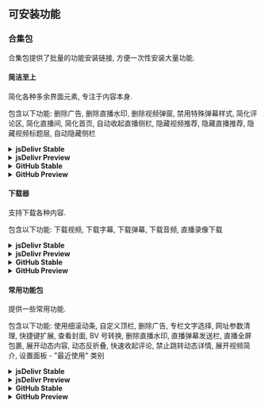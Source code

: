 
## 可安装功能

### 合集包

合集包提供了批量的功能安装链接, 方便一次性安装大量功能.

#### 简洁至上

简化各种多余界面元素, 专注于内容本身.

包含以下功能:
删除广告, 删除直播水印, 删除视频弹窗, 禁用特殊弹幕样式, 简化评论区, 简化直播间, 简化首页, 自动收起直播侧栏, 隐藏视频推荐, 隐藏直播推荐, 隐藏视频标题层, 自动隐藏侧栏

<details>
<summary><strong>jsDelivr Stable</strong></summary>

```
https://cdn.jsdelivr.net/gh/the1812/Bilibili-Evolved@v2/registry/dist/components/utils/remove-promotions.js
https://cdn.jsdelivr.net/gh/the1812/Bilibili-Evolved@v2/registry/dist/components/live/remove-watermark.js
https://cdn.jsdelivr.net/gh/the1812/Bilibili-Evolved@v2/registry/dist/components/video/player/remove-popup.js
https://cdn.jsdelivr.net/gh/the1812/Bilibili-Evolved@v2/registry/dist/components/style/special-danmaku.js
https://cdn.jsdelivr.net/gh/the1812/Bilibili-Evolved@v2/registry/dist/components/style/simplify/comments.js
https://cdn.jsdelivr.net/gh/the1812/Bilibili-Evolved@v2/registry/dist/components/style/simplify/live.js
https://cdn.jsdelivr.net/gh/the1812/Bilibili-Evolved@v2/registry/dist/components/style/simplify/home.js
https://cdn.jsdelivr.net/gh/the1812/Bilibili-Evolved@v2/registry/dist/components/live/side-bar.js
https://cdn.jsdelivr.net/gh/the1812/Bilibili-Evolved@v2/registry/dist/components/style/hide/video/related-videos.js
https://cdn.jsdelivr.net/gh/the1812/Bilibili-Evolved@v2/registry/dist/components/style/hide/video/recommended-live.js
https://cdn.jsdelivr.net/gh/the1812/Bilibili-Evolved@v2/registry/dist/components/style/hide/video/top-mask.js
https://cdn.jsdelivr.net/gh/the1812/Bilibili-Evolved@v2/registry/dist/components/style/auto-hide-sidebar.js
```

</details>
<details>
<summary><strong>jsDelivr Preview</strong></summary>

```
https://cdn.jsdelivr.net/gh/the1812/Bilibili-Evolved@preview/registry/dist/components/utils/remove-promotions.js
https://cdn.jsdelivr.net/gh/the1812/Bilibili-Evolved@preview/registry/dist/components/live/remove-watermark.js
https://cdn.jsdelivr.net/gh/the1812/Bilibili-Evolved@preview/registry/dist/components/video/player/remove-popup.js
https://cdn.jsdelivr.net/gh/the1812/Bilibili-Evolved@preview/registry/dist/components/style/special-danmaku.js
https://cdn.jsdelivr.net/gh/the1812/Bilibili-Evolved@preview/registry/dist/components/style/simplify/comments.js
https://cdn.jsdelivr.net/gh/the1812/Bilibili-Evolved@preview/registry/dist/components/style/simplify/live.js
https://cdn.jsdelivr.net/gh/the1812/Bilibili-Evolved@preview/registry/dist/components/style/simplify/home.js
https://cdn.jsdelivr.net/gh/the1812/Bilibili-Evolved@preview/registry/dist/components/live/side-bar.js
https://cdn.jsdelivr.net/gh/the1812/Bilibili-Evolved@preview/registry/dist/components/style/hide/video/related-videos.js
https://cdn.jsdelivr.net/gh/the1812/Bilibili-Evolved@preview/registry/dist/components/style/hide/video/recommended-live.js
https://cdn.jsdelivr.net/gh/the1812/Bilibili-Evolved@preview/registry/dist/components/style/hide/video/top-mask.js
https://cdn.jsdelivr.net/gh/the1812/Bilibili-Evolved@preview/registry/dist/components/style/auto-hide-sidebar.js
```

</details>
<details>
<summary><strong>GitHub Stable</strong></summary>

```
https://raw.githubusercontent.com/the1812/Bilibili-Evolved/v2/registry/dist/components/utils/remove-promotions.js
https://raw.githubusercontent.com/the1812/Bilibili-Evolved/v2/registry/dist/components/live/remove-watermark.js
https://raw.githubusercontent.com/the1812/Bilibili-Evolved/v2/registry/dist/components/video/player/remove-popup.js
https://raw.githubusercontent.com/the1812/Bilibili-Evolved/v2/registry/dist/components/style/special-danmaku.js
https://raw.githubusercontent.com/the1812/Bilibili-Evolved/v2/registry/dist/components/style/simplify/comments.js
https://raw.githubusercontent.com/the1812/Bilibili-Evolved/v2/registry/dist/components/style/simplify/live.js
https://raw.githubusercontent.com/the1812/Bilibili-Evolved/v2/registry/dist/components/style/simplify/home.js
https://raw.githubusercontent.com/the1812/Bilibili-Evolved/v2/registry/dist/components/live/side-bar.js
https://raw.githubusercontent.com/the1812/Bilibili-Evolved/v2/registry/dist/components/style/hide/video/related-videos.js
https://raw.githubusercontent.com/the1812/Bilibili-Evolved/v2/registry/dist/components/style/hide/video/recommended-live.js
https://raw.githubusercontent.com/the1812/Bilibili-Evolved/v2/registry/dist/components/style/hide/video/top-mask.js
https://raw.githubusercontent.com/the1812/Bilibili-Evolved/v2/registry/dist/components/style/auto-hide-sidebar.js
```

</details>
<details>
<summary><strong>GitHub Preview</strong></summary>

```
https://raw.githubusercontent.com/the1812/Bilibili-Evolved/preview/registry/dist/components/utils/remove-promotions.js
https://raw.githubusercontent.com/the1812/Bilibili-Evolved/preview/registry/dist/components/live/remove-watermark.js
https://raw.githubusercontent.com/the1812/Bilibili-Evolved/preview/registry/dist/components/video/player/remove-popup.js
https://raw.githubusercontent.com/the1812/Bilibili-Evolved/preview/registry/dist/components/style/special-danmaku.js
https://raw.githubusercontent.com/the1812/Bilibili-Evolved/preview/registry/dist/components/style/simplify/comments.js
https://raw.githubusercontent.com/the1812/Bilibili-Evolved/preview/registry/dist/components/style/simplify/live.js
https://raw.githubusercontent.com/the1812/Bilibili-Evolved/preview/registry/dist/components/style/simplify/home.js
https://raw.githubusercontent.com/the1812/Bilibili-Evolved/preview/registry/dist/components/live/side-bar.js
https://raw.githubusercontent.com/the1812/Bilibili-Evolved/preview/registry/dist/components/style/hide/video/related-videos.js
https://raw.githubusercontent.com/the1812/Bilibili-Evolved/preview/registry/dist/components/style/hide/video/recommended-live.js
https://raw.githubusercontent.com/the1812/Bilibili-Evolved/preview/registry/dist/components/style/hide/video/top-mask.js
https://raw.githubusercontent.com/the1812/Bilibili-Evolved/preview/registry/dist/components/style/auto-hide-sidebar.js
```

</details>

#### 下载器

支持下载各种内容.

包含以下功能:
下载视频, 下载字幕, 下载弹幕, 下载音频, 直播录像下载

<details>
<summary><strong>jsDelivr Stable</strong></summary>

```
https://cdn.jsdelivr.net/gh/the1812/Bilibili-Evolved@v2/registry/dist/components/video/download.js
https://cdn.jsdelivr.net/gh/the1812/Bilibili-Evolved@v2/registry/dist/components/video/subtitle/download.js
https://cdn.jsdelivr.net/gh/the1812/Bilibili-Evolved@v2/registry/dist/components/video/danmaku/download.js
https://cdn.jsdelivr.net/gh/the1812/Bilibili-Evolved@v2/registry/dist/components/utils/download-audio.js
https://cdn.jsdelivr.net/gh/the1812/Bilibili-Evolved@v2/registry/dist/components/live/download-records.js
```

</details>
<details>
<summary><strong>jsDelivr Preview</strong></summary>

```
https://cdn.jsdelivr.net/gh/the1812/Bilibili-Evolved@preview/registry/dist/components/video/download.js
https://cdn.jsdelivr.net/gh/the1812/Bilibili-Evolved@preview/registry/dist/components/video/subtitle/download.js
https://cdn.jsdelivr.net/gh/the1812/Bilibili-Evolved@preview/registry/dist/components/video/danmaku/download.js
https://cdn.jsdelivr.net/gh/the1812/Bilibili-Evolved@preview/registry/dist/components/utils/download-audio.js
https://cdn.jsdelivr.net/gh/the1812/Bilibili-Evolved@preview/registry/dist/components/live/download-records.js
```

</details>
<details>
<summary><strong>GitHub Stable</strong></summary>

```
https://raw.githubusercontent.com/the1812/Bilibili-Evolved/v2/registry/dist/components/video/download.js
https://raw.githubusercontent.com/the1812/Bilibili-Evolved/v2/registry/dist/components/video/subtitle/download.js
https://raw.githubusercontent.com/the1812/Bilibili-Evolved/v2/registry/dist/components/video/danmaku/download.js
https://raw.githubusercontent.com/the1812/Bilibili-Evolved/v2/registry/dist/components/utils/download-audio.js
https://raw.githubusercontent.com/the1812/Bilibili-Evolved/v2/registry/dist/components/live/download-records.js
```

</details>
<details>
<summary><strong>GitHub Preview</strong></summary>

```
https://raw.githubusercontent.com/the1812/Bilibili-Evolved/preview/registry/dist/components/video/download.js
https://raw.githubusercontent.com/the1812/Bilibili-Evolved/preview/registry/dist/components/video/subtitle/download.js
https://raw.githubusercontent.com/the1812/Bilibili-Evolved/preview/registry/dist/components/video/danmaku/download.js
https://raw.githubusercontent.com/the1812/Bilibili-Evolved/preview/registry/dist/components/utils/download-audio.js
https://raw.githubusercontent.com/the1812/Bilibili-Evolved/preview/registry/dist/components/live/download-records.js
```

</details>

#### 常用功能包

提供一些常用功能.

包含以下功能:
使用细滚动条, 自定义顶栏, 删除广告, 专栏文字选择, 网址参数清理, 快捷键扩展, 查看封面, BV 号转换, 删除直播水印, 直播弹幕发送栏, 直播全屏包裹, 展开动态内容, 动态反折叠, 快速收起评论, 禁止跳转动态详情, 展开视频简介, 设置面板 - "最近使用" 类别

<details>
<summary><strong>jsDelivr Stable</strong></summary>

```
https://cdn.jsdelivr.net/gh/the1812/Bilibili-Evolved@v2/registry/dist/components/style/scrollbar.js
https://cdn.jsdelivr.net/gh/the1812/Bilibili-Evolved@v2/registry/dist/components/style/custom-navbar.js
https://cdn.jsdelivr.net/gh/the1812/Bilibili-Evolved@v2/registry/dist/components/utils/remove-promotions.js
https://cdn.jsdelivr.net/gh/the1812/Bilibili-Evolved@v2/registry/dist/components/utils/column-unlock.js
https://cdn.jsdelivr.net/gh/the1812/Bilibili-Evolved@v2/registry/dist/components/utils/url-params-clean.js
https://cdn.jsdelivr.net/gh/the1812/Bilibili-Evolved@v2/registry/dist/components/utils/keymap.js
https://cdn.jsdelivr.net/gh/the1812/Bilibili-Evolved@v2/registry/dist/components/utils/view-cover.js
https://cdn.jsdelivr.net/gh/the1812/Bilibili-Evolved@v2/registry/dist/components/video/bvid-convert.js
https://cdn.jsdelivr.net/gh/the1812/Bilibili-Evolved@v2/registry/dist/components/live/remove-watermark.js
https://cdn.jsdelivr.net/gh/the1812/Bilibili-Evolved@v2/registry/dist/components/live/danmaku-sendbar.js
https://cdn.jsdelivr.net/gh/the1812/Bilibili-Evolved@v2/registry/dist/components/live/gift-box.js
https://cdn.jsdelivr.net/gh/the1812/Bilibili-Evolved@v2/registry/dist/components/feeds/full-content.js
https://cdn.jsdelivr.net/gh/the1812/Bilibili-Evolved@v2/registry/dist/components/feeds/unfold.js
https://cdn.jsdelivr.net/gh/the1812/Bilibili-Evolved@v2/registry/dist/components/feeds/fold-comments.js
https://cdn.jsdelivr.net/gh/the1812/Bilibili-Evolved@v2/registry/dist/components/feeds/disable-details.js
https://cdn.jsdelivr.net/gh/the1812/Bilibili-Evolved@v2/registry/dist/components/video/full-description.js
https://cdn.jsdelivr.net/gh/the1812/Bilibili-Evolved@v2/registry/dist/plugins/settings-panel/recent-components.js
```

</details>
<details>
<summary><strong>jsDelivr Preview</strong></summary>

```
https://cdn.jsdelivr.net/gh/the1812/Bilibili-Evolved@preview/registry/dist/components/style/scrollbar.js
https://cdn.jsdelivr.net/gh/the1812/Bilibili-Evolved@preview/registry/dist/components/style/custom-navbar.js
https://cdn.jsdelivr.net/gh/the1812/Bilibili-Evolved@preview/registry/dist/components/utils/remove-promotions.js
https://cdn.jsdelivr.net/gh/the1812/Bilibili-Evolved@preview/registry/dist/components/utils/column-unlock.js
https://cdn.jsdelivr.net/gh/the1812/Bilibili-Evolved@preview/registry/dist/components/utils/url-params-clean.js
https://cdn.jsdelivr.net/gh/the1812/Bilibili-Evolved@preview/registry/dist/components/utils/keymap.js
https://cdn.jsdelivr.net/gh/the1812/Bilibili-Evolved@preview/registry/dist/components/utils/view-cover.js
https://cdn.jsdelivr.net/gh/the1812/Bilibili-Evolved@preview/registry/dist/components/video/bvid-convert.js
https://cdn.jsdelivr.net/gh/the1812/Bilibili-Evolved@preview/registry/dist/components/live/remove-watermark.js
https://cdn.jsdelivr.net/gh/the1812/Bilibili-Evolved@preview/registry/dist/components/live/danmaku-sendbar.js
https://cdn.jsdelivr.net/gh/the1812/Bilibili-Evolved@preview/registry/dist/components/live/gift-box.js
https://cdn.jsdelivr.net/gh/the1812/Bilibili-Evolved@preview/registry/dist/components/feeds/full-content.js
https://cdn.jsdelivr.net/gh/the1812/Bilibili-Evolved@preview/registry/dist/components/feeds/unfold.js
https://cdn.jsdelivr.net/gh/the1812/Bilibili-Evolved@preview/registry/dist/components/feeds/fold-comments.js
https://cdn.jsdelivr.net/gh/the1812/Bilibili-Evolved@preview/registry/dist/components/feeds/disable-details.js
https://cdn.jsdelivr.net/gh/the1812/Bilibili-Evolved@preview/registry/dist/components/video/full-description.js
https://cdn.jsdelivr.net/gh/the1812/Bilibili-Evolved@preview/registry/dist/plugins/settings-panel/recent-components.js
```

</details>
<details>
<summary><strong>GitHub Stable</strong></summary>

```
https://raw.githubusercontent.com/the1812/Bilibili-Evolved/v2/registry/dist/components/style/scrollbar.js
https://raw.githubusercontent.com/the1812/Bilibili-Evolved/v2/registry/dist/components/style/custom-navbar.js
https://raw.githubusercontent.com/the1812/Bilibili-Evolved/v2/registry/dist/components/utils/remove-promotions.js
https://raw.githubusercontent.com/the1812/Bilibili-Evolved/v2/registry/dist/components/utils/column-unlock.js
https://raw.githubusercontent.com/the1812/Bilibili-Evolved/v2/registry/dist/components/utils/url-params-clean.js
https://raw.githubusercontent.com/the1812/Bilibili-Evolved/v2/registry/dist/components/utils/keymap.js
https://raw.githubusercontent.com/the1812/Bilibili-Evolved/v2/registry/dist/components/utils/view-cover.js
https://raw.githubusercontent.com/the1812/Bilibili-Evolved/v2/registry/dist/components/video/bvid-convert.js
https://raw.githubusercontent.com/the1812/Bilibili-Evolved/v2/registry/dist/components/live/remove-watermark.js
https://raw.githubusercontent.com/the1812/Bilibili-Evolved/v2/registry/dist/components/live/danmaku-sendbar.js
https://raw.githubusercontent.com/the1812/Bilibili-Evolved/v2/registry/dist/components/live/gift-box.js
https://raw.githubusercontent.com/the1812/Bilibili-Evolved/v2/registry/dist/components/feeds/full-content.js
https://raw.githubusercontent.com/the1812/Bilibili-Evolved/v2/registry/dist/components/feeds/unfold.js
https://raw.githubusercontent.com/the1812/Bilibili-Evolved/v2/registry/dist/components/feeds/fold-comments.js
https://raw.githubusercontent.com/the1812/Bilibili-Evolved/v2/registry/dist/components/feeds/disable-details.js
https://raw.githubusercontent.com/the1812/Bilibili-Evolved/v2/registry/dist/components/video/full-description.js
https://raw.githubusercontent.com/the1812/Bilibili-Evolved/v2/registry/dist/plugins/settings-panel/recent-components.js
```

</details>
<details>
<summary><strong>GitHub Preview</strong></summary>

```
https://raw.githubusercontent.com/the1812/Bilibili-Evolved/preview/registry/dist/components/style/scrollbar.js
https://raw.githubusercontent.com/the1812/Bilibili-Evolved/preview/registry/dist/components/style/custom-navbar.js
https://raw.githubusercontent.com/the1812/Bilibili-Evolved/preview/registry/dist/components/utils/remove-promotions.js
https://raw.githubusercontent.com/the1812/Bilibili-Evolved/preview/registry/dist/components/utils/column-unlock.js
https://raw.githubusercontent.com/the1812/Bilibili-Evolved/preview/registry/dist/components/utils/url-params-clean.js
https://raw.githubusercontent.com/the1812/Bilibili-Evolved/preview/registry/dist/components/utils/keymap.js
https://raw.githubusercontent.com/the1812/Bilibili-Evolved/preview/registry/dist/components/utils/view-cover.js
https://raw.githubusercontent.com/the1812/Bilibili-Evolved/preview/registry/dist/components/video/bvid-convert.js
https://raw.githubusercontent.com/the1812/Bilibili-Evolved/preview/registry/dist/components/live/remove-watermark.js
https://raw.githubusercontent.com/the1812/Bilibili-Evolved/preview/registry/dist/components/live/danmaku-sendbar.js
https://raw.githubusercontent.com/the1812/Bilibili-Evolved/preview/registry/dist/components/live/gift-box.js
https://raw.githubusercontent.com/the1812/Bilibili-Evolved/preview/registry/dist/components/feeds/full-content.js
https://raw.githubusercontent.com/the1812/Bilibili-Evolved/preview/registry/dist/components/feeds/unfold.js
https://raw.githubusercontent.com/the1812/Bilibili-Evolved/preview/registry/dist/components/feeds/fold-comments.js
https://raw.githubusercontent.com/the1812/Bilibili-Evolved/preview/registry/dist/components/feeds/disable-details.js
https://raw.githubusercontent.com/the1812/Bilibili-Evolved/preview/registry/dist/components/video/full-description.js
https://raw.githubusercontent.com/the1812/Bilibili-Evolved/preview/registry/dist/plugins/settings-panel/recent-components.js
```

</details>

<RemoteMDX />
